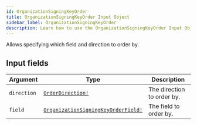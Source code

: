 ```yaml
---
id: OrganizationSigningKeyOrder
title: OrganizationSigningKeyOrder Input Object
sidebar_label: OrganizationSigningKeyOrder
description: Learn how to use the OrganizationSigningKeyOrder Input Object for Builder's API.
---
```


Allows specifying which field and direction to order by.

## Input fields

| Argument    | Type                                                                                        | Description                |
| ----------- | ------------------------------------------------------------------------------------------- | -------------------------- |
| `direction` | [`OrderDirection!`](/docs/composer/builder/api/schema/enum/OrderDirection.mdx)                                     | The direction to order by. |
| `field`     | [`OrganizationSigningKeyOrderField!`](/docs/composer/builder/api/schema/enum/OrganizationSigningKeyOrderField.mdx) | The field to order by.     |
